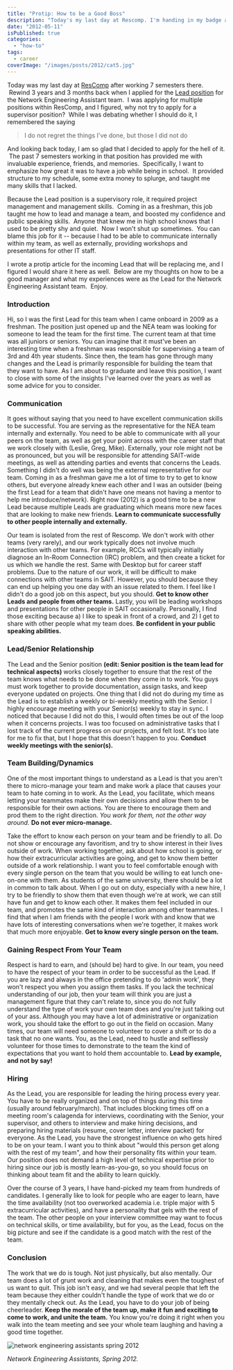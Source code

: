 ```yaml
---
title: "Protip: How to be a Good Boss"
description: "Today's my last day at Rescomp. I'm handing in my badge after working 7 semesters in a Lead role supporting a team of 10."
date: "2012-05-11"
isPublished: true
categories:
  - "how-to"
tags:
  - career
coverImage: "/images/posts/2012/cat5.jpg"
---
```


Today was my last day at [ResComp](http://www.rescomp.berkeley.edu/) after working 7 semesters there.  Rewind 3 years and 3 months back when I applied for the [Lead position](http://www.rescomp.berkeley.edu/about/jobs/networkinfrastructure/leadnetengassistant/) for the Network Engineering Assistant team.  I was applying for multiple positions within ResComp, and I figured, why not try to apply for a supervisor position?  While I was debating whether I should do it, I remembered the saying

> I do not regret the things I've done, but those I did not do

And looking back today, I am so glad that I decided to apply for the hell of it.  The past 7 semesters working in that position has provided me with invaluable experience, friends, and memories.  Specifically, I want to emphasize how great it was to have a job while being in school.  It provided structure to my schedule, some extra money to splurge, and taught me many skills that I lacked.

Because the Lead position is a supervisory role, it required project management and management skills.  Coming in as a freshman, this job taught me how to lead and manage a team, and boosted my confidence and public speaking skills.  Anyone that knew me in high school knows that I used to be pretty shy and quiet.  Now I won't shut up sometimes.  You can blame this job for it -- because I had to be able to communicate internally within my team, as well as externally, providing workshops and presentations for other IT staff.

I wrote a protip article for the incoming Lead that will be replacing me, and I figured I would share it here as well.  Below are my thoughts on how to be a good manager and what my experiences were as the Lead for the Network Engineering Assistant team.  Enjoy.

### Introduction

Hi, so I was the first Lead for this team when I came onboard in 2009 as a freshman. The position just opened up and the NEA team was looking for someone to lead the team for the first time. The current team at that time was all juniors or seniors. You can imagine that it must've been an interesting time when a freshman was responsible for supervising a team of 3rd and 4th year students. Since then, the team has gone through many changes and the Lead is primarily responsible for building the team that they want to have. As I am about to graduate and leave this position, I want to close with some of the insights I've learned over the years as well as some advice for you to consider.

### Communication

It goes without saying that you need to have excellent communication skills to be successful. You are serving as the representative for the NEA team internally and externally. You need to be able to communicate with all your peers on the team, as well as get your point across with the career staff that we work closely with (Leslie, Greg, Mike). Externally, your role might not be as pronounced, but you will be responsible for attending SAIT-wide meetings, as well as attending parties and events that concerns the Leads. Something I didn't do well was being the external representative for our team. Coming in as a freshman gave me a lot of time to try to get to know others, but everyone already knew each other and I was an outsider (being the first Lead for a team that didn't have one means not having a mentor to help me introduce/network). Right now (2012) is a good time to be a new Lead because multiple Leads are graduating which means more new faces that are looking to make new friends. **Learn to communicate successfully to other people internally and externally.**

Our team is isolated from the rest of Rescomp. We don't work with other teams (very rarely), and our work typically does not involve much interaction with other teams. For example, RCCs will typically initially diagnose an In-Room Connection (IRC) problem, and then create a ticket for us which we handle the rest. Same with Desktop but for career staff problems. Due to the nature of our work, it will be difficult to make connections with other teams in SAIT. However, you should because they can end up helping you one day with an issue related to them. I feel like I didn't do a good job on this aspect, but you should. **Get to know other Leads and people from other teams.** Lastly, you will be leading workshops and presentations for other people in SAIT occasionally. Personally, I find those exciting because a) I like to speak in front of a crowd, and 2) I get to share with other people what my team does. **Be confident in your public speaking abilities.**

### Lead/Senior Relationship

The Lead and the Senior position **(edit: Senior position is the team lead for technical aspects)** works closely together to ensure that the rest of the team knows what needs to be done when they come in to work. You guys must work together to provide documentation, assign tasks, and keep everyone updated on projects. One thing that I did not do during my time as the Lead is to establish a weekly or bi-weekly meeting with the Senior. I highly encourage meeting with your Senior(s) weekly to stay in sync. I noticed that because I did not do this, I would often times be out of the loop when it concerns projects. I was too focused on administrative tasks that I lost track of the current progress on our projects, and felt lost. It's too late for me to fix that, but I hope that this doesn't happen to you. **Conduct weekly meetings with the senior(s).**

### Team Building/Dynamics

One of the most important things to understand as a Lead is that you aren't there to micro-manage your team and make work a place that causes your team to hate coming in to work. As the Lead, you facilitate, which means letting your teammates make their own decisions and allow them to be responsible for their own actions. You are there to encourage them and prod them to the right direction. *You work for them, not the other way around.* **Do not ever micro-manage.**

Take the effort to know each person on your team and be friendly to all. Do not show or encourage any favoritism, and try to show interest in their lives outside of work. When working together, ask about how school is going, or how their extracurricular activities are going, and get to know them better outside of a work relationship. I want you to feel comfortable enough with every single person on the team that you would be willing to eat lunch one-on-one with them. As students of the same university, there should be a lot in common to talk about. When I go out on duty, especially with a new hire, I try to be friendly to show them that even though we're at work, we can still have fun and get to know each other. It makes them feel included in our team, and promotes the same kind of interaction among other teammates. I find that when I am friends with the people I work with and know that we have lots of interesting conversations when we're together, it makes work that much more enjoyable. **Get to know every single person on the team.**

### Gaining Respect From Your Team

Respect is hard to earn, and (should be) hard to give. In our team, you need to have the respect of your team in order to be successful as the Lead. If you are lazy and always in the office pretending to do 'admin work', they won't respect you when you assign them tasks. If you lack the technical understanding of our job, then your team will think you are just a management figure that they can't relate to, since you do not fully understand the type of work your own team does and you're just talking out of your ass. Although you may have a lot of administrative or organization work, you should take the effort to go out in the field on occasion. Many times, our team will need someone to volunteer to cover a shift or to do a task that no one wants. You, as the Lead, need to hustle and selflessly volunteer for those times to demonstrate to the team the kind of expectations that you want to hold them accountable to. **Lead by example, and not by say!**

### Hiring

As the Lead, you are responsible for leading the hiring process every year. You have to be really organized and on top of things during this time (usually around february/march). That includes blocking times off on a meeting room's calagenda for interviews, coordinating with the Senior, your supervisor, and others to interview and make hiring decisions, and preparing hiring materials (resume, cover letter, interview packet) for everyone. As the Lead, you have the strongest influence on who gets hired to be on your team. I want you to think about "would this person get along with the rest of my team", and how their personality fits within your team. Our position does not demand a high level of technical expertise prior to hiring since our job is mostly learn-as-you-go, so you should focus on thinking about team fit and the ability to learn quickly.

Over the course of 3 years, I have hand-picked my team from hundreds of candidates. I generally like to look for people who are eager to learn, have the time availability (not too overworked academia i.e. triple major with 5 extracurricular activities), and have a personality that gels with the rest of the team. The other people on your interview committee may want to focus on technical skills, or time availability, but for you, as the Lead, focus on the big picture and see if the candidate is a good match with the rest of the team.

### Conclusion

The work that we do is tough. Not just physically, but also mentally. Our team does a lot of grunt work and cleaning that makes even the toughest of us want to quit. This job isn't easy, and we had several people that left the team because they either couldn't handle the type of work that we do or they mentally check out. As the Lead, you have to do your job of being cheerleader. **Keep the morale of the team up, make it fun and exciting to come to work, and unite the team.** You know you're doing it right when you walk into the team meeting and see your whole team laughing and having a good time together.

![network engineering assistants spring 2012](/images/posts/2012/network-engineering-assistants-spring-2012.jpg)

_Network Engineering Assistants, Spring 2012._
